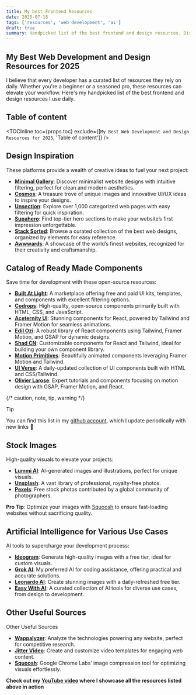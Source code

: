 ```yaml
---
title: My best Frontend Resources
date: 2025-07-18
tags: ['resources', 'web development', 'ai']
draft: true
summary: Handpicked list of the best frontend and design resources. Discover the Latest Web Resources for Development & Design.
---
```


## My Best Web Development and Design Resources for 2025

I believe that every developer has a curated list of resources they rely on daily. Whether you're a beginner or a seasoned pro, these resources can elevate your workflow. Here's my handpicked list of the best frontend and design resources I use daily.

## Table of content

<TOCInline
  toc={props.toc}
  exclude={[`My Best Web Development and Design Resources for 2025`, 'Table of content']}
/>

## Design Inspiration

These platforms provide a wealth of creative ideas to fuel your next project:

- **[Minimal Gallery](https://minimal.gallery/)**: Discover minimalist website designs with intuitive filtering, perfect for clean and modern aesthetics.
- **[Cosmos](https://www.cosmos.so/discover/ui-ux)**: A treasure trove of unique images and innovative UI/UX ideas to inspire your designs.
- **[Unsection](https://www.unsection.com/)**: Explore over 1,000 categorized web pages with easy filtering for quick inspiration.
- **[Supahero](https://www.supahero.io/)**: Find top-tier hero sections to make your website’s first impression unforgettable.
- **[Stack Sorted](https://stacksorted.com/)**: Browse a curated collection of the best web designs, organized by elements for easy reference.
- **[Awwwards](https://www.awwwards.com/)**: A showcase of the world’s finest websites, recognized for their creativity and craftsmanship.

## Catalog of Ready Made Components

Save time for development with these open-source resources:

- **[Built At Light](https://www.builtatlightspeed.com/)**: A marketplace offering free and paid UI kits, templates, and components with excellent filtering options.
- **[Codrops](https://tympanus.net/codrops/demos)**: High-quality, open-source components primarily built with HTML, CSS, and JavaScript.
- **[Aceternity UI](https://ui.aceternity.com/)**: Stunning components for React, powered by Tailwind and Framer Motion for seamless animations.
- **[Edil Ozi](https://www.edil-ozi.pro/)**: A robust library of React components using Tailwind, Framer Motion, and GSAP for dynamic designs.
- **[Shad CN](https://ui.shadcn.com/)**: Customizable components for React and Tailwind, ideal for building your own component library.
- **[Motion Primitives](https://motion-primitives.com/)**: Beautifully animated components leveraging Framer Motion and Tailwind.
- **[UI Verse](https://uiverse.io/)**: A daily-updated collection of UI components built with HTML and CSS/Tailwind.
- **[Olivier Larose](https://blog.olivierlarose.com/tutorials)**: Expert tutorials and components focusing on motion design with GSAP, Framer Motion, and React.

{/* caution, note, tip, warning */}

> [!tip]
> You can find this list in my [github account](https://github.com/shatlyk1011/my-best-frontend-resources), which I update periodically with new links 🙂

## Stock Images

High-quality visuals to elevate your projects:

- **[Lummi AI](https://www.lummi.ai/)**: AI-generated images and illustrations, perfect for unique visuals.
- **[Unsplash](https://unsplash.com/)**: A vast library of professional, royalty-free photos.
- **[Pexels](https://www.pexels.com/)**: Free stock photos contributed by a global community of photographers.

**Pro Tip**: Optimize your images with [Squoosh](https://squoosh.app/) to ensure fast-loading websites without sacrificing quality.

## Artificial Intelligence for Various Use Cases

AI tools to supercharge your development process:

- **[Ideogram](https://ideogram.ai/)**: Generate high-quality images with a free tier, ideal for custom visuals.
- **[Grok AI](https://grok.com/)**: My preferred AI for coding assistance, offering practical and accurate solutions.
- **[Leonardo AI](https://app.leonardo.ai/)**: Create stunning images with a daily-refreshed free tier.
- **[Easy With AI](https://easywithai.com/)**: A curated collection of AI tools for diverse use cases, from design to development.

## Other Useful Sources

Other Useful Sources

- **[Wappalyzer](http://wappalyzer.com/)**: Analyze the technologies powering any website, perfect for competitive research.
- **[Jitter Video](https://jitter.video/)**: Create and customize video templates for engaging web content.
- **[Squoosh](https://squoosh.app/)**: Google Chrome Labs’ image compression tool for optimizing visuals effortlessly.

**Check out my [YouTube video]() where I showcase all the resources listed above in action**
